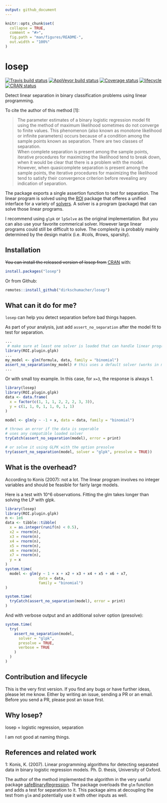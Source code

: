 ```yaml
---
output: github_document
---
```


<!-- README.md is generated from README.Rmd. Please edit that file -->

```r
knitr::opts_chunk$set(
  collapse = TRUE,
  comment = "#>",
  fig.path = "man/figures/README-",
  out.width = "100%"
)
```
# losep

[![Travis build status](https://travis-ci.org/dirkschumacher/losep.svg?branch=master)](https://travis-ci.org/dirkschumacher/losep)
[![AppVeyor build status](https://ci.appveyor.com/api/projects/status/github/dirkschumacher/losep?branch=master&svg=true)](https://ci.appveyor.com/project/dirkschumacher/losep)
[![Coverage status](https://codecov.io/gh/dirkschumacher/losep/branch/master/graph/badge.svg)](https://codecov.io/github/dirkschumacher/losep?branch=master)
[![lifecycle](https://img.shields.io/badge/lifecycle-experimental-orange.svg)](https://www.tidyverse.org/lifecycle/#experimental)
[![CRAN status](https://www.r-pkg.org/badges/version/losep)](https://cran.r-project.org/package=losep)

Detect linear separation in binary classification problems using linear programming.

To cite the author of this method [1]:

> The parameter estimates of a binary logistic regression model fit using the method of maximum likelihood sometimes do not converge to finite values.
This phenomenon (also  known  as monotone  likelihood or infinite  parameters) occurs  because  of  a condition among the sample points known as separation.  There are two classes of separation.  
When complete separation is present among the sample points, iterative procedures for maximizing the likelihood tend to break down, when it would be clear that there is a problem with the model.
However, when quasicomplete  separation is  present  among  the  sample  points, the  iterative  procedures  for  maximizing  the likelihood tend to satisfy their convergence criterion before revealing any indication of separation.

The package exports a single assertion function to test for separation.
The linear program is solved using the [ROI](https://cran.r-project.org/package=ROI) package that offeres a unified
interface for a variety of [solvers](https://cran.r-project.org/web/views/Optimization.html). A solver is a program (package) that can solve those linear programs.

I recommend using `glpk` or `lpSolve` as the original implementation. But you can also use your favorite commerical solver. However large linear programs
could still be difficult to solve. The complexity is probably mainly determined
by the design matrix (i.e. #cols, #rows, sparsity).

## Installation

~~You can install the released version of losep from~~ [CRAN](https://CRAN.R-project.org) with:

``` r
install.packages("losep")
```

Or from Github:

```r
remotes::install_github("dirkschumacher/losep")
```


## What can it do for me?

`losep` can help you detect separation before bad things happen. 

As part of your analysis, just add `assert_no_separation` after the model fit
to test for separation.
```r
...
 # make sure at least one solver is loaded that can handle linear programs
library(ROI.plugin.glpk)
...
my_model <- glm(formula, data, family = "binomial")
assert_no_separation(my_model) # this uses a default solver (works in most cases)
...
```

Or with small toy example. In this case, for `x=3`, the response is always 1.

```r
library(losep)
library(ROI.plugin.glpk)
data <- data.frame(
  x = factor(c(1, 1, 1, 2, 2, 2, 3, 3)),
  y = c(1, 1, 0, 1, 1, 0, 1, 1)
)

model <- glm(y ~ -1 + x, data = data, family = "binomial")

# throws an error if the data is seperable
# uses any compatible loaded solver
tryCatch(assert_no_separation(model), error = print)

# or solve it using GLPK with the option presolve
try(assert_no_separation(model, solver = "glpk", presolve = TRUE))
```


## What is the overhead?

According to Konis (2007): not a lot. The linear program involves no integer
variables and should be feasible for fairly large models.

Here is a test with 10^6 observations. Fitting the glm takes longer than solving
the LP with glpk.

```r
library(losep)
library(ROI.plugin.glpk)
n <- 1e6
data <- tibble::tibble(
  x = as.integer(runif(n) < 0.5),
  x2 = rnorm(n),
  x3 = rnorm(n),
  x4 = rnorm(n),
  x5 = rnorm(n),
  x6 = rnorm(n),
  x7 = rnorm(n),
  y = x
)
system.time(
  model <- glm(y ~ 1 + x + x2 + x3 + x4 + x5 + x6 + x7,
               data = data, 
               family = "binomial")
)
```

```r
system.time(
  tryCatch(assert_no_separation(model), error = print)
)
```

And with verbose output and an additional solver option (presolve):

```r
system.time(
  try(
    assert_no_separation(model,
      solver = "glpk",
      presolve = TRUE,
      verbose = TRUE
    )
  )
)
```

## Contribution and lifecycle

This is the very first version. If you find any bugs or have further ideas, please let me know. 
Either by writing an issue, sending a PR or an email. 
Before you send a PR, please post an issue first.

## Why losep?

losep = logistic regression, separation

I am not good at naming things.

## References and related work

1: Konis, K. (2007). Linear programming algorithms for detecting separated data in binary logistic regression models. Ph. D. thesis, University of Oxford.

The author of the method implemented the algorithm in the very useful package [safeBinaryRegression](https://cran.r-project.org/package=safeBinaryRegression).
The package overloads the `glm` function and adds a test for separation to it.
This package aims at decoupling the test from `glm` and potentially use it with other inputs as well.
